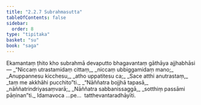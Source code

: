 ```yaml
---
title: "2.2.7 Subrahmasutta"
tableOfContents: false
sidebar:
  order: 8
type: "tipitaka"
basket: "su"
book: "saga"
---
```



<DynamicBreadcrumb />

<Division number="98" book="saga">

<Paragraph number="449" book="saga">
Ekamantaṃ ṭhito kho subrahmā devaputto bhagavantaṃ gāthāya ajjhabhāsi—
</Paragraph>

<Paragraph number="450" type="verses" book="saga">
_“Niccaṃ utrastamidaṃ cittaṃ,_  
_niccaṃ ubbiggamidaṃ mano;_  
_Anuppannesu kicchesu,_  
_atho uppatitesu ca;_  
_Sace atthi anutrastaṃ,_  
_taṃ me akkhāhi pucchito”ti._  

</Paragraph>

<Paragraph number="451" type="verses" book="saga">
_“Nāññatra bojjhā tapasā,_  
_nāññatrindriyasaṃvarā;_  
_Nāññatra sabbanissaggā,_  
_sotthiṃ passāmi pāṇinan”ti._  

</Paragraph>

<Paragraph number="452" book="saga">
Idamavoca …pe…  tatthevantaradhāyīti.
</Paragraph>
</Division>
